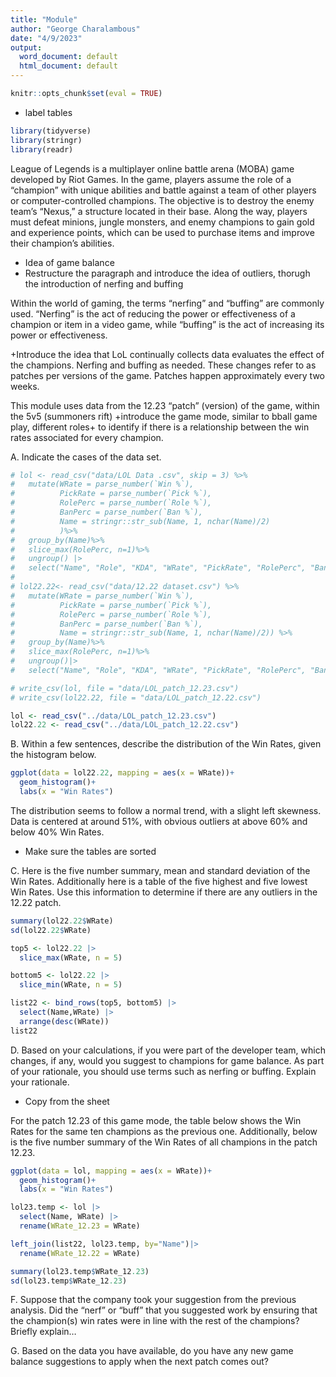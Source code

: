 ```yaml
---
title: "Module"
author: "George Charalambous"
date: "4/9/2023"
output:
  word_document: default
  html_document: default
---
```


```r
knitr::opts_chunk$set(eval = TRUE)
```

+ label tables 

```r
library(tidyverse)
library(stringr)
library(readr)
```

League of Legends is a multiplayer online battle arena (MOBA) game developed by Riot Games. In the game, players assume the role of a "champion" with unique abilities and battle against a team of other players or computer-controlled champions. The objective is to destroy the enemy team's "Nexus," a structure located in their base. Along the way, players must defeat minions, jungle monsters, and enemy champions to gain gold and experience points, which can be used to purchase items and improve their champion's abilities. 

+ Idea of game balance
+ Restructure the paragraph and introduce the idea of outliers, thorugh the introduction of nerfing and buffing

Within the world of gaming, the terms "nerfing" and "buffing" are commonly used. "Nerfing" is the act of reducing the power or effectiveness of a champion or item in a video game, while "buffing" is the act of increasing its power or effectiveness.

+Introduce the idea that LoL continually collects data evaluates the effect of the champions. Nerfing and buffing as needed. These changes refer to as patches per versions of the game. Patches happen approximately every two weeks.

This module uses data from the 12.23 "patch" (version) of the game, within the 5v5 (summoners rift) +introduce the game mode, similar to bball game play, different roles+ to identify if there is a relationship between the win rates associated for every champion. 

A. Indicate the cases of the data set. 

```r
# lol <- read_csv("data/LOL Data .csv", skip = 3) %>%
#   mutate(WRate = parse_number(`Win %`),
#          PickRate = parse_number(`Pick %`), 
#          RolePerc = parse_number(`Role %`), 
#          BanPerc = parse_number(`Ban %`), 
#          Name = stringr::str_sub(Name, 1, nchar(Name)/2)
#          )%>%
#   group_by(Name)%>%
#   slice_max(RolePerc, n=1)%>%
#   ungroup() |>
#   select("Name", "Role", "KDA", "WRate", "PickRate", "RolePerc", "BanPerc")
# 
# lol22.22<- read_csv("data/12.22 dataset.csv") %>%
#   mutate(WRate = parse_number(`Win %`), 
#          PickRate = parse_number(`Pick %`), 
#          RolePerc = parse_number(`Role %`),
#          BanPerc = parse_number(`Ban %`),
#          Name = stringr::str_sub(Name, 1, nchar(Name)/2)) %>%
#   group_by(Name)%>%
#   slice_max(RolePerc, n=1)%>%
#   ungroup()|>
#   select("Name", "Role", "KDA", "WRate", "PickRate", "RolePerc", "BanPerc")
```

```r
# write_csv(lol, file = "data/LOL_patch_12.23.csv")
# write_csv(lol22.22, file = "data/LOL_patch_12.22.csv")
```

```r
lol <- read_csv("../data/LOL_patch_12.23.csv")
lol22.22 <- read_csv("../data/LOL_patch_12.22.csv")
```

B. Within a few sentences, describe the distribution of the Win Rates, given the histogram below. 

```r
ggplot(data = lol22.22, mapping = aes(x = WRate))+
  geom_histogram()+
  labs(x = "Win Rates")
```

The distribution seems to follow a normal trend, with a slight left skewness. Data is centered at around 51%, with obvious outliers at above 60% and below 40% Win Rates. 

+ Make sure the tables are sorted

C. Here is the five number summary, mean and standard deviation of the Win Rates. Additionally here is a table of the five highest and five lowest Win Rates. Use this information to determine if there are any outliers in the 12.22 patch. 
```r
summary(lol22.22$WRate)
sd(lol22.22$WRate)
```

```r
top5 <- lol22.22 |>
  slice_max(WRate, n = 5)

bottom5 <- lol22.22 |>
  slice_min(WRate, n = 5)

list22 <- bind_rows(top5, bottom5) |>
  select(Name,WRate) |>
  arrange(desc(WRate))
list22
```

D. Based on your calculations, if you were part of the developer team, which changes, if any, would you suggest to champions for game balance. As part of your rationale, you should use terms such as nerfing or buffing. Explain your rationale. 

+ Copy from the sheet

For the patch 12.23 of this game mode, the table below shows the Win Rates for the same ten champions as the previous one. Additionally, below is the five number summary of the Win Rates of all champions in the patch 12.23. 

```r
ggplot(data = lol, mapping = aes(x = WRate))+
  geom_histogram()+
  labs(x = "Win Rates")
```

```r
lol23.temp <- lol |>
  select(Name, WRate) |>
  rename(WRate_12.23 = WRate)

left_join(list22, lol23.temp, by="Name")|>
  rename(WRate_12.22 = WRate)
```

```r
summary(lol23.temp$WRate_12.23)
sd(lol23.temp$WRate_12.23)
```

F. Suppose that the company took your suggestion from the previous analysis. Did the "nerf" or "buff" that you suggested work by ensuring that the champion(s) win rates were in line with the rest of the champions? Briefly explain...

G. Based on the data you have available, do you have any new game balance suggestions to apply when the next patch comes out?





